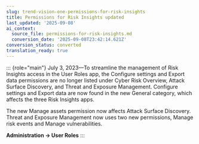 ```yaml
---
slug: trend-vision-one-permissions-for-risk-insights
title: Permissions for Risk Insights updated
last_updated: '2025-09-08'
ai_context:
  source_file: permissions-for-risk-insights.md
  conversion_date: '2025-09-08T23:42:14.621Z'
conversion_status: converted
translation_ready: true
---
```


::: {role="main"}
July 3, 2023—To streamline the management of Risk Insights access in the User Roles app, the Configure settings and Export data permissions are no longer listed under Cyber Risk Overview, Attack Surface Discovery, and Threat and Exposure Management. Configure settings and Export data are now found in the new General category, which affects the three Risk Insights apps.

The new Manage assets permission now affects Attack Surface Discovery. Threat and Exposure Management now uses two new permissions, Manage risk events and Manage vulnerabilities.

**Administration → User Roles**
:::
